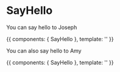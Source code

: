 
<Meta title="MDX|UI/Gretting" component={SayHello} />

# SayHello

<Props of={SayHello} />

You can say hello to Joseph

<Preview>
  <Story name="Joseph">
    {{
      components: { SayHello },
      template: '<SayHello to="Joseph"/>'
    }}
  </Story>
</Preview>

You can also say hello to Amy

<Preview>
  <Story name="Amy">
    {{
      components: { SayHello },
      template: '<SayHello to="Amy"/>'
    }}
  </Story>
</Preview>
